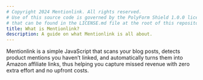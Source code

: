 ```yaml
---
# Copyright 2024 Mentionlink. All rights reserved.
# Use of this source code is governed by the PolyForm Shield 1.0.0 license
# that can be found in the LICENSE.md file at the root of this repository.
title: What is Mentionlink?
description: A guide on what Mentionlink is all about.
---
```


Mentionlink is a simple JavaScript that scans your blog posts, detects product mentions you haven’t linked, and automatically turns them into Amazon affiliate links, thus helping you capture missed revenue with zero extra effort and no upfront costs.